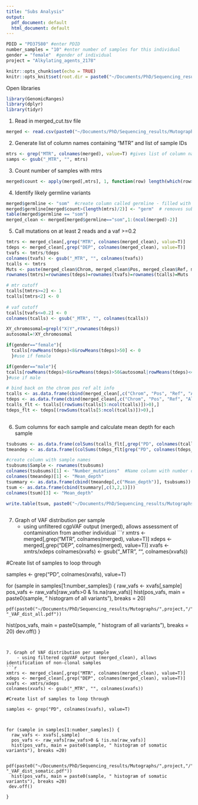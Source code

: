 ```yaml
---
title: "Subs Analysis"
output:
  pdf_document: default
  html_document: default
---
```


```r

PDID = "PD37580" #enter PDID
number_samples = "10" #enter number of samples for this individual
gender = "female"  #gender of individual 
project = "Alkylating_agents_2178"

knitr::opts_chunk$set(echo = TRUE)
knitr::opts_knit$set(root.dir = paste0("~/Documents/PhD/Sequencing_results/Mutographs/",project,"/",PDID,"/subs/"))
```

Open libraries
```r
library(GenomicRanges)
library(dplyr)
library(tidyr)
```

1. Read in merged_cut.tsv file
```r
merged <- read.csv(paste0("~/Documents/PhD/Sequencing_results/Mutographs/",project,"/",PDID,"/subs/data/",PDID, "_filtered_merged_cut.tsv"), sep="\t", header= T, stringsAsFactors=F)

```

2. Generate list of column names containing "MTR" and list of sample IDs
```r
mtrs <- grep("MTR", colnames(merged), value=T) #gives list of column names containing "MTR"
samps <- gsub("_MTR", "", mtrs)
```

3. Count number of samples with mtrs
```r
merged$count <- apply(merged[,mtrs], 1, function(row) length(which(row>0))) #apply returns list of values obtained by applying function to 1(rows) - length of vector counting mtrs > 0
```

4. Identify likely germline variants
```r
merged$germline <- "som"  #create column called germline - filled with 'som' as default
merged$germline[merged$count>(length(mtrs)/2)] <- "germ"  # removes subs present in more than 1/2 samples from an individual
table(merged$germline == "som") 
merged_clean <- merged[merged$germline=="som",1:(ncol(merged)-2)]
```


5. Call mutations on at least 2 reads and a vaf >=0.2
```r
tmtrs <- merged_clean[,grep("MTR", colnames(merged_clean), value=T)]
tdeps <- merged_clean[,grep("DEP", colnames(merged_clean), value=T)]
tvafs <- tmtrs/tdeps
colnames(tvafs) <- gsub("_MTR", "", colnames(tvafs))
tcalls <- tmtrs
Muts <- paste(merged_clean$Chrom, merged_clean$Pos, merged_clean$Ref, merged_clean$Alt,sep="_")
rownames(tmtrs)=rownames(tdeps)=rownames(tvafs)=rownames(tcalls)=Muts

# mtr cutoff
tcalls[tmtrs>=2] <- 1
tcalls[tmtrs<2] <- 0
  
# vaf cutoff
tcalls[tvafs<=0.2] <- 0
colnames(tcalls) <- gsub("_MTR", "", colnames(tcalls))

XY_chromosomal=grepl("X|Y",rownames(tdeps))
autosomal=!XY_chromosomal

if(gender=="female"){
  tcalls[rowMeans(tdeps)<8&rowMeans(tdeps)>50] <- 0 
  }#use if female

if(gender=="male"){
tcalls[rowMeans(tdeps)<8&rowMeans(tdeps)>50&autosomal|rowMeans(tdeps)<4&rowMeans(tdeps)>25&XY_chromosomal] <- 0 
}#use if male

# bind back on the chrom pos ref alt info
tcalls <- as.data.frame(cbind(merged_clean[,c("Chrom", "Pos", "Ref", "Alt")], tcalls))
tdeps <- as.data.frame(cbind(merged_clean[,c("Chrom", "Pos", "Ref", "Alt")], tdeps))
tcalls_flt <- tcalls[(rowSums(tcalls[5:ncol(tcalls)])>0),]
tdeps_flt <- tdeps[(rowSums(tcalls[5:ncol(tcalls)])>0),]
  

```


6. Sum columns for each sample and calculate mean depth for each sample
```r
tsubsums <- as.data.frame(colSums(tcalls_flt[,grep("PD", colnames(tcalls_flt))]))
tmeandep <- as.data.frame((colSums(tdeps_flt[grep("PD", colnames(tdeps_flt))]))/(nrow(tdeps_flt)))

#create column with sample names  
tsubsums$Sample <- rownames(tsubsums)
colnames(tsubsums)[1] <- "Number_mutations"  #Name column with number of indels "Indels"
colnames(tmeandep)[1] <- "Mean_depth"
tsummary <- as.data.frame(cbind(tmeandep[,c("Mean_depth")], tsubsums))
tsum <- as.data.frame(cbind(tsummary[,c(3,2,1)]))
colnames(tsum)[3] <- "Mean_depth"

write.table(tsum, paste0("~/Documents/PhD/Sequencing_results/Mutographs/",project,"/",PDID,"/subs/mutation_burden/",PDID,"_sub_dep.txt"), sep="\t", col.names = T, row.names = F, quote=F)
 
```



7. Graph of VAF distribution per sample
    - using unfiltered cgpVAF output (merged), allows assessment of contamination from another individual
```r
xmtrs <- merged[,grep("MTR", colnames(merged), value=T)]
xdeps <- merged[,grep("DEP", colnames(merged), value=T)]
xvafs <- xmtrs/xdeps
colnames(xvafs) <- gsub("_MTR", "", colnames(xvafs))

#Create list of samples to loop through

samples <- grep("PD", colnames(xvafs), value=T)


  
for (sample in samples[1:number_samples]) {
  raw_vafs <- xvafs[,sample]
  pos_vafs <- raw_vafs[raw_vafs>0 & !is.na(raw_vafs)]
  hist(pos_vafs, main = paste0(sample, " histogram of all variants"), breaks = 20)
  
    pdf(paste0("~/Documents/PhD/Sequencing_results/Mutographs/",project,"/",PDID,"/subs/vaf_plots/",sample, "_VAF_dist_all.pdf"))
 hist(pos_vafs, main = paste0(sample, " histogram of all variants"), breaks = 20)
    dev.off()
}

```


7. Graph of VAF distribution per sample
    - using filtered cgpVAF output (merged_clean), allows identification of non-clonal samples 
```r
xmtrs <- merged_clean[,grep("MTR", colnames(merged_clean), value=T)]
xdeps <- merged_clean[,grep("DEP", colnames(merged_clean), value=T)]
xvafs <- xmtrs/xdeps
colnames(xvafs) <- gsub("_MTR", "", colnames(xvafs))

#Create list of samples to loop through

samples <- grep("PD", colnames(xvafs), value=T)



for (sample in samples[1:number_samples]) {
  raw_vafs <- xvafs[,sample]
  pos_vafs <- raw_vafs[raw_vafs>0 & !is.na(raw_vafs)]
  hist(pos_vafs, main = paste0(sample, " histogram of somatic variants"), breaks =20)
  
  pdf(paste0("~/Documents/PhD/Sequencing_results/Mutographs/",project,"/",PDID,"/subs/vaf_plots/",sample, "_VAF_dist_somatic.pdf"))
  hist(pos_vafs, main = paste0(sample, " histogram of somatic variants"), breaks =20)  
 dev.off()
 
}


```

